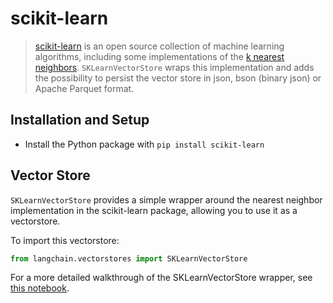 # scikit-learn

>[scikit-learn](https://scikit-learn.org/stable/) is an open source collection of machine learning algorithms, 
> including some implementations of the [k nearest neighbors](https://scikit-learn.org/stable/modules/generated/sklearn.neighbors.NearestNeighbors.html). `SKLearnVectorStore` wraps this implementation and adds the possibility to persist the vector store in json, bson (binary json) or Apache Parquet format.

## Installation and Setup

- Install the Python package with `pip install scikit-learn`


## Vector Store

`SKLearnVectorStore` provides a simple wrapper around the nearest neighbor implementation in the
scikit-learn package, allowing you to use it as a vectorstore.

To import this vectorstore:

```python
from langchain.vectorstores import SKLearnVectorStore
```

For a more detailed walkthrough of the SKLearnVectorStore wrapper, see [this notebook](/docs/modules/data_connection/vectorstores/integrations/sklearn.html).
